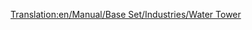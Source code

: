 [[Translation:en/Manual/Base Set/Industries/Water Tower]]
{{en/Manual/Base Set/Industries/Industries|Image=[[File:en/Manual/Base Set/Industries/Water tower.gif]]
|name=Water Tower
|climates=Sub-Tropical.
|accepts=Water
|produces=Nothing
|notes=Not present in other Climates.
}}